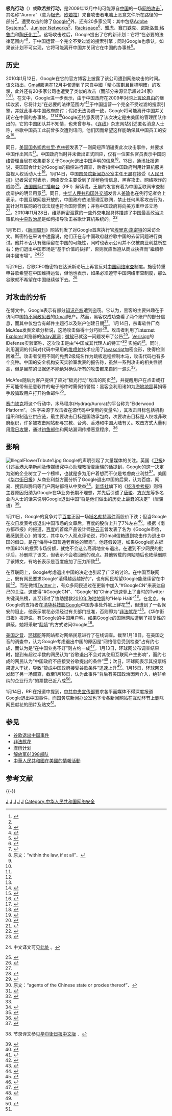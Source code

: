 {{Expand language|1=ru|status=yes|time=2022-06-01T05:06:28+00:00}}
{{Infobox military conflict
| conflict    = 极光行动<br/>Operation Aurora
| partof      = 
| image       = 
| caption     = 
| date        = 2009年6月-12月
| place       = 不定; 全球範圍
| result      = 中美外交風波
| combatant1  = {{USA}}
* [[File:Google_2015_logo.svg|25px]] [[Google|Google]]
* [[File:Adobe_logo_and_wordmark_(2017).svg|22px]] [[Adobe|Adobe]]
* [[File:Juniper_Networks_logo.svg|22px]] [[Juniper_Networks|Juniper Networks]]
* [[File:Rackspace_logo19.png|22px]] [[Rackspace|Rackspace]]
* [[File:Yahoo!_(2019).svg|25px]] [[Yahoo!|Yahoo!]] (allegedly)
* [[File:Symantec_logo10.svg|25px]] [[NortonLifeLock|Symantec]] (allegedly)
* [[File:Northrop_Grumman.svg|25px]] [[Northrop_Grumman|Northrop Grumman]] (allegedly)
* [[File:Morgan_Stanley_Logo_1.svg|25px]] [[摩根士丹利|摩根士丹利]] (allegedly)
* [[File:Dow_Chemical_Company_logo.svg|25px]] [[陶氏化工|陶氏化工]] (allegedly)
| combatant2  = {{flag|CHNML}}
* [[中國人民解放軍61398部隊|中國人民解放軍61398部隊]]
| commander1  = 
| commander2  = 
| strength1   = 
| strength2   = 
| casualties1 = [[Google|Google]] [[intellectual_property|intellectual property]] stolen<ref name="googleblog" />
| casualties2 = 
}}

'''极光行动'''（{{lang-en|Operation Aurora}}）或'''欧若拉行动'''，是2009年12月中旬可能源自[[中華人民共和國|中国]]的一场[[网络攻击|网络攻击]]<ref>{{cite web|url=http://www.voachinese.com/a/clues-of-chinese-hackers-were-behind-google-attack-20100129-83080367/460439.html|title=《极光行动》发现疑中国黑客攻谷歌线索|work=美国之音|date=2010-01-29|accessdate=2017-01-26|archive-date=2020-08-08|archive-url=https://web.archive.org/web/20200808125258/https://www.voachinese.com/a/clues-of-chinese-hackers-were-behind-google-attack-20100129-83080367/460439.html|dead-url=no}}</ref>，其名称“Aurora”（意为[[极光|极光]]、[[欧若拉|欧若拉]]）来自攻击者电脑上恶意文件所在路径的一部分<ref name="mcafee" />。遭受攻击的除了[[Google|Google]]<ref name="googleblog">{{cite web|url=http://googleblog.blogspot.com/2010/01/new-approach-to-china.html|title=A new approach to China|date=2010-01-12|publisher=Google Inc.|accessdate=2010-01-18|language=en|archive-date=2010-01-13|archive-url=https://web.archive.org/web/20100113232229/http://googleblog.blogspot.com/2010/01/new-approach-to-china.html|dead-url=no}}</ref>外，还有20多家公司：其中包括[[Adobe_Systems|Adobe Systems]]<ref>{{cite web|url=http://blogs.adobe.com/conversations/2010/01/adobe_investigates_corporate_n.html|title=Adobe Investigates Corporate Network Security Issue|date=2010-01-12|accessdate=2010-01-18|language=en|archive-date=2011-05-11|archive-url=https://web.archive.org/web/20110511093702/http://blogs.adobe.com/conversations/2010/01/adobe_investigates_corporate_n.html|dead-url=no}}</ref>、[[Juniper_Networks|Juniper Networks]]<ref>{{cite web|url=http://www.marketwatch.com/story/juniper-networks-investigating-cyber-attacks-2010-01-15|title=Juniper Networks investigating cyber-attacks|date=2010-01-15|publisher=MarketWatch|accessdate=2010-01-18|language=en|archive-date=2021-02-25|archive-url=https://web.archive.org/web/20210225160719/https://www.marketwatch.com/story/juniper-networks-investigating-cyber-attacks-2010-01-15|dead-url=no}}</ref>、[[Rackspace|Rackspace]]<ref>{{cite web|url=http://www.rackspace.com/blog/?p=800|title=Rackspace Response to Cyber Attacks|accessdate=2010-01-18|language=en|deadurl=yes|archiveurl=https://web.archive.org/web/20100118021627/http://www.rackspace.com/blog/?p=800|archivedate=2010-01-18}}</ref>、[[雅虎|雅虎]]、[[赛门铁克|赛门铁克]]、[[诺斯洛普·格鲁门|诺斯洛普·格鲁门]]和[[陶氏化工|陶氏化工]]<ref name="wapo">{{cite news|url=http://www.washingtonpost.com/wp-dyn/content/article/2010/01/13/AR2010011300359.html|title=Google China cyberattack part of vast espionage campaign, experts say|last=Cha|first=Ariana Eunjung|coauthors=Ellen Nakashima|date=2010-01-14|publisher=The Washington Post|accessdate=2010-01-18|language=en|archive-date=2021-02-11|archive-url=https://web.archive.org/web/20210211044434/https://www.washingtonpost.com/wp-dyn/content/article/2010/01/13/AR2010011300359.html|dead-url=no}}</ref>。这场攻击过后，Google提出了它的新计划：它将“在必要的法律范围内”<ref name="withinthelaw">原文：“within the law, if at all”．</ref>，于中国运营一个完全不受过滤的搜索引擎；同时Google也承认，如果该计划不可实现，它将可能离开中国并关闭它在中国的办事处<ref name="googleblog"/>。

== 历史 ==
2010年1月12日，Google在它的官方博客上披露了该公司遭到网络攻击的时间。该文指出，[[Gmail|Gmail]]服务在12月中旬遭到了來自中國「精心策劃且目標明確」的攻擊，此外还有20多家公司也遭受了类似的攻击（而部分来源显示超过34家）<ref name="googleblog" /><ref name="wapo"/>。在文中，Google进一步表示，由于中国政府在2009年对网上[[言论自由|言论自由]]的继续收紧，它将计划“在必要的法律范围内”<ref name="withinthelaw" />于中国运营一个完全不受过滤的搜索引擎，并就此事与中国政府商讨；假如无法协调一致，Google将可能离开中国并关闭它在中国的办事处。<ref name="googleblog" /><ref>{{cite web|url=http://www.ftchinese.com/story/001030779|title=谷歌中国称将停止内容审查|work=金融时报|publisher=金融时报|date=2010-01-13|accessdate=2010-01-14|archive-date=2010-01-15|archive-url=https://web.archive.org/web/20100115015847/http://www.ftchinese.com/story/001030779|dead-url=no}}</ref><ref>{{cite web|url=http://cn.wsj.com/gb/20100113/tec081605.asp|title=谷歌考虑全面退出中国市场|work=华尔街日报|publisher=华尔街日报|date=2010-01-13|accessdate=2010-01-14|deadurl=yes|archiveurl=https://web.archive.org/web/20100116014710/http://cn.wsj.com/gb/20100113/tec081605.asp|archivedate=2010-01-16|df=}}</ref>Google还特意表明了该次决定是由美国的管理团队作出的，它的中国团队并不知情，也未曾参与。《[[连线_(杂志)|连线]]》杂志网站引述匿名消息人士称，谷歌中国员工此前曾多次遭到讯问，他们因而希望这样能确保其中国员工的安全<ref>{{cite web|url=http://www.wired.com/threatlevel/2010/01/google-censorship-china/|title=Google to Stop Censoring Search Results in China After Hack Attack|work=Wired|publisher=Wired|date=2010-01-12|accessdate=2010-01-18|language=en|archive-date=2010-01-14|archive-url=https://web.archive.org/web/20100114103450/http://www.wired.com/threatlevel/2010/01/google-censorship-china/|dead-url=no}}</ref>。

同日，[[美国国务卿|美国国务卿]][[希拉里·克林顿|希拉里·克林顿]]发表了一则简短声明谴责此次攻击事件，并要求中国作出回应<ref>{{cite web|url=http://www.state.gov/secretary/rm/2010/01/135105.htm|title=Statement on Gogole Operations in China|last=Clinton|first=Hillary|date=2010-01-12|publisher=US Department of State|accessdate=2010-01-18|language=en|archive-date=2018-06-01|archive-url=https://web.archive.org/web/20180601174314/https://www.state.gov/secretary/rm/2010/01/135105.htm|dead-url=no}}</ref>。中国政府当时并未做出正式回应，仅有一位匿名官员表示中国网络管理当局在收集更多关于Google退出中国声明的信息<ref>{{cite news|url=http://www.chinadaily.com.cn/china/2010-01/13/content_9316162.htm|title=Chinese govt seeks information on Google intentions|date=2010-01-13|work=Xinhua|publisher=China Daily|accessdate=2010-01-18|language=en|archive-date=2020-03-24|archive-url=https://web.archive.org/web/20200324060050/http://www.chinadaily.com.cn/china/2010-01/13/content_9316162.htm|dead-url=no}}</ref>。13日，{{link-en|AHN|All headline news}}通讯社报道说，美国国会计划对Google的指控进行调查，后者指控中国政府利用计算机服务监视人权活动人士<ref>{{cite web|url=http://www.allheadlinenews.com/articles/7017511426?Congress%20to%20Investigate%20Google%20Charges%20Of%20Chinese%20Internet%20Spying|title=Congress to Investigate Google Charges Of Chinese Internet Spying|publisher=[[AHN|AHN]]|date=13 January 2010|accessdate=2010-01-18|language=en|deadurl=yes|archiveurl=https://web.archive.org/web/20100328165130/http://www.allheadlinenews.com/articles/7017511426?Congress%20to%20Investigate%20Google%20Charges%20Of%20Chinese%20Internet%20Spying|archivedate=2010-03-28}}</ref>。1月14日，中国[[国务院新闻办公室|国务院新闻办公室]]主任[[王晨_(政治人物)|王晨]]在接受《[[人民日报|人民日报]]》记者采访时表示，网络安全主要受到了淫秽色情信息、黑客攻击、网络欺诈的威胁<ref>{{cite news|url=http://media.people.com.cn/GB/40606/10763399.html|title=王晨：网络媒体要切实担负起维护网络安全的责任|date=2010-01-14|work=人民日报|accessdate=2010-01-18|archive-date=2020-03-23|archive-url=https://web.archive.org/web/20200323180445/http://media.people.com.cn/GB/40606/10763399.html|dead-url=no}}</ref>。[[法国国际广播电台|法国国际广播电台]]（RFI）解读说，王晨的发言有着为中国互联网审查制度辩护的明显用意<ref name="rfi">{{cite news | publisher = 法国国际广播电台 | title = 中国官方： 中国互联网是开放的 但是网上监控很有必要 | url = http://www.rfi.fr/actucn/articles/121/article_18774.asp | author = 曹国星 | date = 2010-01-14 | accessdate = 2010-01-18 | archive-date = 2010-01-17 | archive-url = https://web.archive.org/web/20100117183506/http://www.rfi.fr/actucn/articles/121/article_18774.asp | dead-url = no }}</ref>。同日，[[中华人民共和国外交部|中华人民共和国外交部]]发言人[[姜瑜|姜瑜]]也在例行记者会上表示，中国互联网是开放的，中国政府依法管理互联网，禁止任何黑客攻击行为，其针对互联网的行政法规也符合国际惯例；并称中国政府将向美方重申该立场<ref>{{cite news|url=http://www.mfa.gov.cn/chn/gxh/tyb/fyrbt/t651499.htm|title=2010年1月14日外交部发言人姜瑜举行例行记者会|date=2010-01-14|accessdate=2010-01-18|publisher=中国外交部网站}}</ref>。2010年11月28日，维基解密泄露的一些外交电报具体描述了中国最高政治决策机构[[中央政治局|中央政治局]]是如何指导攻击谷歌计算机系统的。<ref>{{cite web|url=http://www.voanews.com/chinese/news/20101128-WIKILEAKS-CHINA-GOOGLE-110944824.html|title=维基解密电报：中国政府涉及攻击谷歌|work=VOA|date=2010-11-28|accessdate=2010-11-29|archive-date=2010-12-01|archive-url=https://web.archive.org/web/20101201094504/http://www.voanews.com/chinese/news/20101128-WIKILEAKS-CHINA-GOOGLE-110944824.html|dead-url=no}}</ref>

1月15日，《[[新闻周刊|新闻周刊]]》网站刊发了对Google首席执行官[[埃里克·施密特|埃里克·施密特]]的采访全文。斯密特在采访中透露说，他们正在与中国政府就谷歌中国的去留问题进行商讨。他并不否认有继续留在中国的可能性，同时也表示公司并不仅被商业利益所左右：他们退出中国市场是“基于价值的抉择”，否则就应当遵从商业抉择而“繼續參與中國市場”。<ref>{{cite news|url=http://www.newsweek.com/id/231117|title=A Conversation With Google's Chairman and CEO|author=Fareed Zakaria|date=2010-01-15|work=新闻周刊|accessdate=2010-01-17|language=en|quote=The business decision would obviously have been to continue to participate in the Chinese market. It was a decision based on values. We tried to ask what would be best from a global standpoint.|archive-date=2010-01-19|archive-url=https://web.archive.org/web/20100119052455/http://www.newsweek.com/id/231117|dead-url=no}}中文译文可见[http://jingpin.org/google-ceo-china-censorship/ 此处] {{Wayback|url=http://jingpin.org/google-ceo-china-censorship/ |date=20101123154107 }}。</ref><ref>{{cite news|url=http://www.chinareviewnews.com/doc/1012/0/0/9/101200966.html?coluid=0&kindid=0&docid=101200966&mdate=0117103935|title=谷歌首席執行官去意未定　稱愛中國和中國人民|date=2010-01-17|publisher=中国评论新闻网|accessdate=2010-01-17|archive-date=2015-09-23|archive-url=https://web.archive.org/web/20150923222049/http://www.chinareviewnews.com/doc/1012/0/0/9/101200966.html?coluid=0&kindid=0&docid=101200966&mdate=0117103935|dead-url=no}}</ref>

1月29日，谷歌CEO施密特在达沃斯论坛上再言反对[[中国网络审查|中国网络审查]]制度。施密特重申谷歌希望在中国维持运营，但他也表示，如果必须遵守中国网络审查制度，那么谷歌就不希望在中国继续做下去。<ref>{{cite web|url=http://cn.wsj.com/gb/20100201/bch102507.asp|title=谷歌CEO再言反对中国网络审查制度|work=华尔街日报|date=2010-02-01|accessdate=2010-02-01|archive-url=https://web.archive.org/web/20100205050625/http://cn.wsj.com/gb/20100201/bch102507.asp|archive-date=2010-02-05|dead-url=yes}}</ref>

== 对攻击的分析 ==
在博文中，Google表示有部分[[知识产权|知识产权]]遭到盗窃。它认为，黑客的主要兴趣在于访问中国[[持不同政见者|持不同政见者]]的[[Gmail|Gmail]]帐户。然而，黑客仅成功查看了两个账户的部分信息，而其中仅包含有邮件主题行以及账户创建日期<ref name="googleblog"/>。1月14日，杀毒软件厂商[[McAfee|McAfee]]发表文章分析说，这场攻击做得十分巧妙<ref name="mcafee">{{cite web|url=http://siblog.mcafee.com/cto/operation-%E2%80%9Caurora%E2%80%9D-hit-google-others/|title=Operation “Aurora” Hit Google, Others|publisher=McAfee, Inc.|date=2010-01-14|accessdate=2010-01-18|language=en|archive-date=2012-01-17|archive-url=https://web.archive.org/web/20120117224754/http://siblog.mcafee.com/cto/operation-%E2%80%9Caurora%E2%80%9D-hit-google-others/|dead-url=no}}</ref>。攻击者利用了[[Internet_Explorer|Internet Explorer]]浏览器的[[0day漏洞|0day漏洞]]；[[微软|微软]]已就这一问题发布了公告<ref>{{cite web|url=http://www.microsoft.com/technet/security/advisory/979352.mspx|title=Microsoft Security Advisory (979352)|date=2010-01-14|publisher=Microsoft|accessdate=2010-01-18|language=en|archive-date=2011-09-03|archive-url=https://web.archive.org/web/20110903163326/http://www.microsoft.com/technet/security/advisory/979352.mspx|dead-url=no}}</ref>。[[Verisign|Verisign]]的iDefense实验室称，这次攻击是由“中国或其代理人的特工”<ref>原文：“agents of the Chinese state or proxies thereof”．</ref><!-- agent此处似乎应译作特工、间谍？ -->实施的<ref>{{cite web|url=http://arstechnica.com/security/news/2010/01/researchers-identify-command-servers-behind-google-attack.ars|title=Researchers identify command servers behind Google attack|last=Paul|first=Ryan|date=2010-01-14|publisher=Ars Technica|accessdate=2010-01-18|language=en|archive-date=2011-09-13|archive-url=https://web.archive.org/web/20110913080926/http://arstechnica.com/security/news/2010/01/researchers-identify-command-servers-behind-google-attack.ars|dead-url=no}}</ref>。同时，利用漏洞的代码对代码中采用的[[堆喷射|堆喷射]]技术应用了[[javascript|javascript]]加密变形，使得检测困难<ref name="安天">{{cite web |url=http://www.antiy.com/cn/security/2010/s100128_002.htm |title=多家企业网络入侵事件传言的同源木马样本分析报告 |accessdate=2010-02-04 |author=安天实验室安全研究与应急处理中心 |archive-url=https://web.archive.org/web/20100202000051/http://www.antiy.com/cn/security/2010/s100128_002.htm |archive-date=2010-02-02 |dead-url=yes }}</ref>。攻击者使用不同的免费2级域名作为跳板远程控制木马，攻击代码也有多个变种。中国的安全机构安天实验室发表的报告称，虽然一系列攻击的相关性很高，但是目前的证据还不能绝对确认所有的攻击都来自同一源头<ref name="安天" />。

McAfee随后为客户提供了应对“极光行动”攻击的网页<ref>{{cite web|url=http://www.mcafee.com/us/threat_center/operation_aurora.html|title=Operation Aurora|accessdate=2010-01-18|publisher=McAfee, Inc.|language=en|archive-url=https://web.archive.org/web/20100120201114/http://www.mcafee.com/us/threat_center/operation_aurora.html|archive-date=2010-01-20|dead-url=yes}}</ref>，并提醒用户在点击或打开可能带有恶意软件的电子邮件时需保持警惕：黑客会利用诸如为[[2010年海地地震|海地地震]]募捐等手段骗取用户打开钓鱼邮件<ref>{{cite web|url=http://siblog.mcafee.com/cto/dealing-with-“operation-aurora”-related-attacks/|title=Dealing With “Operation Aurora” Related Attacks|date=2010-01-17|accessdate=2010-01-18|publisher=McAfee, Inc.|language=en|archive-date=2011-10-13|archive-url=https://web.archive.org/web/20111013035659/http://siblog.mcafee.com/cto/dealing-with-%E2%80%9Coperation-aurora%E2%80%9D-related-attacks/|dead-url=no}}</ref>。

[[赛门铁克|赛门铁克]]将这个行动中，木马程序(Hydraq/Aurora)的平台称为“Elderwood Platform”。（名字来源于攻击者在源代码中使用的变量名），其攻击目标包括机构组织和制造业供应链，最主要攻击目标是国防承包商，次要攻击目标是人权或非政府组织，许多被攻击网站都与宗教、台湾、香港和中国大陆有关。攻击方式大量利用[[零日攻擊|零日攻擊]]，通过[[钓鱼邮件|钓鱼邮件]]和网站漏洞传播恶意程序。<ref>{{cite web|author=Symantec Security Response|title=The Elderwood Project (Infographic)|url=http://www.symantec.com/connect/blogs/elderwood-project-infographic|publisher=Symantec|accessdate=2012-09-11|archive-date=2019-12-04|archive-url=https://web.archive.org/web/20191204140330/https://www.symantec.com/connect/blogs/elderwood-project-infographic|dead-url=no}}</ref>

== 影响 ==
<!-- 影响部分，尽量定量而不要定性：给出造成影响的前因后果即可，不要说造成了多大的影响 -->
[[File:IllegalFlowerTribute1.jpg|thumb]]
<!-- 这一段写中外媒体 -->Google的声明引起了大量媒体的关注。英国《[[卫报|卫报]]》引述[[香港大学|香港大学]]新闻及传媒研究中心助理教授麦康瑞的话提到，Google的这一决定为别的企业树立了一个榜样，也就是多为用户着想而不仅是考虑商业利益<ref>{{cite news|url=http://www.guardian.co.uk/technology/2010/jan/12/google-china-ends-censorship|title=Google to end censorship in China over cyber attacks|publisher=卫报|author=Tania Branigan|date=2010-01-13|accessdate=2010-01-19|language=en|archive-date=2010-01-16|archive-url=https://web.archive.org/web/20100116134904/http://www.guardian.co.uk/technology/2010/jan/12/google-china-ends-censorship|dead-url=no}}</ref>。美国《[[华尔街日报|华尔街日报]]》从商业利益方面分析了Google退出中国的后果，认为百度、网易、搜狐和腾讯等门户网站都将从中受益<ref>{{cite news|url=http://online.wsj.com/article/BT-CO-20100113-700088.html?mod=WSJ_latestheadlines|title=Google China Pullout Would Boost Baidu, Opens Field To Small Rivals|publisher=华尔街日报|author=Aaron Back|5=|date=2010-01-13|accessdate=2010-01-19|language=en|archive-date=2010-04-13|archive-url=https://web.archive.org/web/20100413202800/http://online.wsj.com/article/BT-CO-20100113-700088.html?mod=WSJ_latestheadlines|dead-url=no}}节录译文参见[http://chinese.wsj.com/gb/20100113/atc151307.asp 华尔街日报中文版] {{Wayback|url=http://chinese.wsj.com/gb/20100113/atc151307.asp |date=20100328114232 }}．</ref>。[[新华通讯社|新华社]]旗下的《[[经济参考报|经济参考报]]》则将主要原因归纳为Google在华业务长期不理想，并先后引述了[[唐骏|唐骏]]、[[方兴东|方兴东]]等多名业内人士的话来说明Google退出中国“将是他们做出的历史上最蠢的决定”（唐骏语）<ref>{{cite news|url=http://jjckb.xinhuanet.com/yw/2010-01/14/content_202562.htm|title=谷歌“退出中国”真相引发各方猜测|date=2010-01-14|author=孙韶华|work=经济参考报|publisher=新华网|accessdate=2010-01-18|archive-date=2020-08-05|archive-url=https://web.archive.org/web/20200805164636/http://jjckb.xinhuanet.com/yw/2010-01/14/content_202562.htm|dead-url=no}}</ref>。

<!-- 这一段写竞争对手 -->1月11日，Google的竞争对手[[百度|百度]]正因一场[[2010年百度域名被劫持事件|域名劫持事件]]而股价下跌；但当Google在次日发表考虑退出中国市场的文章后，百度的股价上升了7%左右<ref>{{cite news|url=http://finance.ifeng.com/usstock/special/baiduhack/huagu/20100113/1701178.shtml|title=百度周二收跌3.51% 股价盘后大涨约7%|date=2010-01-13|publisher=凤凰网|accessdate=2009-01-19|archive-date=2020-05-15|archive-url=https://web.archive.org/web/20200515164553/http://finance.ifeng.com/usstock/special/baiduhack/huagu/20100113/1701178.shtml|dead-url=no}}</ref>。根据《南方都市报》的报道，[[百度|百度]]的首席产品设计师[[孙云丰|孙云丰]]曾发表了名为《Google市侩，我感到恶心》的博文，其中以个人观点评论说，将Gmail信箱遭到攻击作为退出中国的借口，是在“侮辱中国普通老百姓的智商”。他还假设道，如果Google能占据中国80%的搜索市场份额，就绝不会这么高调地宣布退出。在遭到不少网民的批评后，孙删除了该文，但表示不会收回他的观点。其他转载的网站随后也陆续删除了该博文，有站长表示是百度施加了压力所致<ref name="nfdaily">{{cite news|url=http://nf.nfdaily.cn/nfdsb/content/2010-01/14/content_8122671.htm|title=谷歌宣布考虑退出中国 “中国退化到网络石器时代”|publisher=南方都市报|date=2010-01-14|accessdate=2010-01-18|deadurl=yes|archiveurl=https://web.archive.org/web/20100118083205/http://nf.nfdaily.cn/nfdsb/content/2010-01/14/content_8122671.htm|archivedate=2010-01-18}}</ref>。

<!-- 这一段写网民 -->在互联网上，Google考虑退出中国的决定也引起了广泛的讨论。在中国互联网上，既有网民要求Google“滚得越远越好的”，也有网民希望Google能继续留在中国<ref name="hqsb114">{{cite news|url=http://tech.huanqiu.com/net/web/2010-01/688463.html|title=中国网民激烈争论“谷歌退出” 环球网投票结果遭干扰|publisher=环球网|date=2010-01-14|archiveurl=https://web.archive.org/web/20100131015942/http://tech.huanqiu.com/net/web/2010-01/688463.html|archivedate=2010-01-31|accessdate=2010-01-18|dead-url=no}}</ref>。而在微博[[Twitter|Twitter]]上，有众多网民通过在更新中加入“#GoogleCN”来表达自己的关注，这使得“#GoogleCN”、“Google”和“China”迅速登上了当时的Twitter关键词热榜，甚至超过了协助援救[[2010年海地地震|2010年海地地震]]的“Help Haiti”<ref>{{cite news |title=Current Twitter trends: Google vs China, Haiti earthquake |url=http://www.independent.co.uk/news/media/current-twitter-trends-google-vs-china-haiti-earthquake-1866670.html |work= |publisher=独立报 |date=2010-01-13 |accessdate=2010-01-18 |language=en |archive-date=2010-01-17 |archive-url=https://web.archive.org/web/20100117041726/http://www.independent.co.uk/news/media/current-twitter-trends-google-vs-china-haiti-earthquake-1866670.html |dead-url=no }}</ref>。在[[北京|北京]]，有Google的支持者在[[清华科技园|清华科技园]]Google中国办事处外献上鲜花<ref>{{cite news|url=http://cn.wsj.com/gb/20100114/rth101311.asp|title=中国网民：鲜花送谷歌|work=华尔街日报|publisher=华尔街日报|date=2010-01-14|accessdate=2010-01-18|deadurl=yes|archiveurl=https://web.archive.org/web/20100116214338/http://cn.wsj.com/gb/20100114/rth101311.asp|archivedate=2010-01-16|df=}}</ref>，但遭到了一名保安的阻止，他表示献花必须经过有关部门批准，否则即为“[[非法献花|非法献花]]”<ref>{{cite news|url=http://news.southcn.com/c/2010-01/14/content_8143604.htm|title=网络新词“非法献花”诞生 迅速成热帖|publisher=千龙网|date=2010-01-14|accessdate=2010-01-18|archive-date=2020-08-07|archive-url=https://web.archive.org/web/20200807125512/http://news.southcn.com/c/2010-01/14/content_8143604.htm|dead-url=no}}</ref>。《华尔街日报》报道说，有Google的中国用户称，如果Google的国际网站遭到了报复性的屏蔽，她将采取“[[翻墙|翻墙]]”的方式访问Google<ref>{{cite news|url=http://cn.wsj.com/gb/20100115/bch095718.asp|title=中国谷歌用户做好“翻墙”打算|publisher=华尔街日报|date=2010-01-15|accessdate=2010-01-18|deadurl=yes|archiveurl=https://web.archive.org/web/20100118062632/http://cn.wsj.com/gb/20100115/bch095718.asp|archivedate=2010-01-18|df=}}</ref>。

<!-- 这一段写民意调查，需补充 -->[[美国之音|美国之音]]、[[环球网|环球网]]等网站都对网络民意进行了在线调查。截至1月18日，在美国之音的调查中，认为Google考虑退出中国的原因是“网络信息受到检查”占有约七成，而认为是“在中国业务不好”则占约一成<ref>{{cite web|url=http://www1.voanews.com/chinese/news/polls/81336647.html|title=网上问卷：“谷歌”表示考虑退出中国市场|date=2010-01-18|accessdate=2010-01-18|archive-date=2010-06-16|archive-url=https://web.archive.org/web/20100616053514/http://www1.voanews.com/chinese/news/polls/81336647.html|dead-url=no}}</ref>。1月13日，环球网公布调查结果时，提到有超过半数的网民认为“谷歌退出不会对其使用互联网产生影响”，而约七成的网民认为“中国政府不应接受谷歌提出的条件”<ref>{{cite news|url=http://net.china.com.cn/wsdc/txt/2010-01/14/content_3343274.htm|title=七成中国受访网民认为政府不应向谷歌让步|publisher=环球网（中国互联网违法和不良信息举报中心转载）|author=高友斌|date=2010-01-13|accessdate=2010-01-19|archive-date=2016-03-05|archive-url=https://web.archive.org/web/20160305001309/http://net.china.com.cn/wsdc/txt/2010-01/14/content_3343274.htm|dead-url=no}}</ref>；次日，环球网表示其投票结果遭人干扰，导致“赞成中国政府接受谷歌条件”迅速上升<ref name="hqsb114" />。1月15日，环球网又发起了另一场调查，截至1月18日，认为此事件“背后有美国政治因素介入，绝非单纯的企业行为”的票数已近八成<ref>{{cite web|url=http://survey.huanqiu.com/result.php?s=SFFzdXJ2ZXlfMTkxNg|title=你如何看待谷歌声称要退出中国这一事件？|date=2010-01-18|accessdate=2010-01-18|publisher=环球网|archive-date=2020-08-07|archive-url=https://web.archive.org/web/20200807174414/http://survey.huanqiu.com/result.php?s=SFFzdXJ2ZXlfMTkxNg|dead-url=no}}</ref>。

<!-- 这一段写中国的新闻审查 -->1月14日，RFI在报道中提到，[[中共中央宣传部|中共中央宣传部]]要求各平面媒体不得深度报道Google退出中国事件，而国务院新闻办公室也下令各新闻网站在互动环节上删除网民献花的图片及贴文<ref name="rfi" />。

==参见==
*[[谷歌退出中国事件|谷歌退出中国事件]]
*[[非法獻花|非法獻花]]
*[[骤雨计划|骤雨计划]]
*[[解放军61398部队|解放军61398部队]]
*[[中華人民共和國在美國的情報活動|中華人民共和國在美國的情報活動]]

== 参考文献 ==
{{Reflist|30em}}

{{-}}
{{电脑入侵}}

[[Category:2009年美国|J]]
[[Category:2009年中国|J]]
[[Category:網絡安全|J]]
[[Category:網絡戰|J]]
[[Category:中华人民共和国谍报行动|J]]
[[Category:中华人民共和国网络安全|Category:中华人民共和国网络安全]]